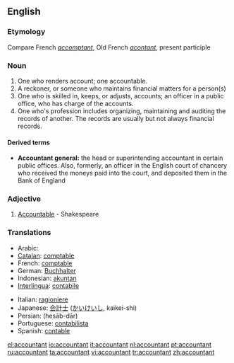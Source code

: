 ==English==

===Etymology===
Compare French ''[[accomptant]]'', Old French ''[[acontant]]'', present participle

===Noun===
{{en-noun}}

# One who renders account; one accountable.
# A reckoner, or someone who maintains financial matters for a person(s)
# One who is skilled in, keeps, or adjusts, accounts; an officer in a public office, who has charge of the accounts.
# One who's profession includes organizing, maintaining and auditing the records of another.  The records are usually but not always financial records.

====Derived terms====
*'''Accountant general:''' the head or superintending accountant in certain public offices. Also, formerly, an officer in the English court of chancery who received the moneys paid into the court, and deposited them in the Bank of England

===Adjective===
{{en-adj}}

# {{obsolete}} [[Accountable]] - Shakespeare

===Translations===
{{top}}
*Arabic:  {{ARchar|[[محاسب]]}}
*[[Catalan]]: [[comptable]]
*French: [[comptable]]
*German: [[Buchhalter]]
*Indonesian: [[akuntan]]
*[[Interlingua]]: [[contabile]]
{{mid}}
*Italian: [[ragioniere]]
*Japanese: [[会計士]] ([[かいけいし]], kaikei-shi)
*Persian: {{FAchar|[[حسابدار]]}} (hesāb-dār)
*Portuguese: [[contabilista]]
*Spanish: [[contable]]
{{bottom}}

[[el:accountant]]
[[io:accountant]]
[[it:accountant]]
[[nl:accountant]]
[[pt:accountant]]
[[ru:accountant]]
[[ta:accountant]]
[[vi:accountant]]
[[tr:accountant]]
[[zh:accountant]]